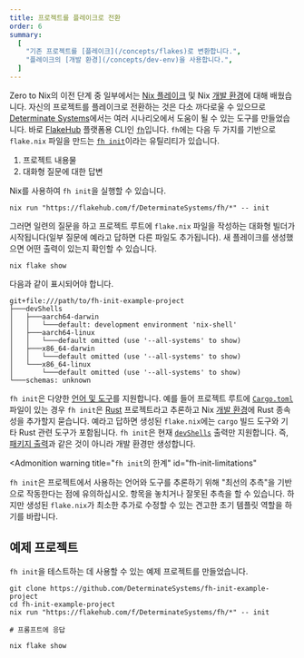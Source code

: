 ```yaml
---
title: 프로젝트를 플레이크로 전환
order: 6
summary:
  [
    "기존 프로젝트를 [플레이크](/concepts/flakes)로 변환합니다.",
    "플레이크의 [개발 환경](/concepts/dev-env)을 사용합니다.",
  ]
---
```


Zero to Nix의 이전 단계 중 일부에서는 [Nix 플레이크][flakes] 및 Nix [개발 환경][dev-env]에 대해 배웠습니다.
자신의 프로젝트를 플레이크로 전환하는 것은 다소 까다로울 수 있으므로 [Determinate Systems][detsys]에서는 여러 시나리오에서 도움이 될 수 있는 도구를 만들었습니다. 바로 [FlakeHub] 플랫폼용 CLI인 [`fh`][fh]입니다.
`fh`에는 다음 두 가지를 기반으로 `flake.nix` 파일을 만드는 [`fh init`][fh-init]이라는 유틸리티가 있습니다.

1. 프로젝트 내용물
1. 대화형 질문에 대한 답변

Nix를 사용하여 `fh init`을 실행할 수 있습니다.

```shell title="플레이크 초기화"
nix run "https://flakehub.com/f/DeterminateSystems/fh/*" -- init
```

그러면 일련의 질문을 하고 프로젝트 루트에 `flake.nix` 파일을 작성하는 대화형 빌더가 시작됩니다(일부 질문에 예라고 답하면 다른 파일도 추가됩니다).
새 플레이크를 생성했으면 어떤 출력이 있는지 확인할 수 있습니다.

```shell title="플레이크 출력 표시"
nix flake show
```

다음과 같이 표시되어야 합니다.

```text title="플레이크 출력"
git+file:///path/to/fh-init-example-project
├───devShells
│   ├───aarch64-darwin
│   │   └───default: development environment 'nix-shell'
│   ├───aarch64-linux
│   │   └───default omitted (use '--all-systems' to show)
│   ├───x86_64-darwin
│   │   └───default omitted (use '--all-systems' to show)
│   └───x86_64-linux
│       └───default omitted (use '--all-systems' to show)
└───schemas: unknown
```

`fh init`은 다양한 [언어 및 도구][handlers]를 지원합니다.
예를 들어 프로젝트 루트에 [`Cargo.toml`][cargo-toml] 파일이 있는 경우 `fh init`은 [Rust] 프로젝트라고 추론하고 Nix [개발 환경][dev-env]에 Rust 종속성을 추가할지 묻습니다.
예라고 답하면 생성된 `flake.nix`에는 `cargo` 빌드 도구와 기타 Rust 관련 도구가 포함됩니다.
`fh init`은 현재 [`devShells`][dev-env] 출력만 지원합니다.
즉, [패키지 출력][packages]과 같은 것이 아니라 개발 환경만 생성합니다.

<Admonition
  warning
  title="`fh init`의 한계"
  id="fh-init-limitations"
>
  `fh init`은 프로젝트에서 사용하는 언어와 도구를 추론하기 위해 "최선의 추측"을 기반으로 작동한다는 점에 유의하십시오.
  항목을 놓치거나 잘못된 추측을 할 수 있습니다.
  하지만 생성된 `flake.nix`가 최소한 추가로 수정할 수 있는 견고한 초기 템플릿 역할을 하기를 바랍니다.
</Admonition>

## 예제 프로젝트

`fh init`을 테스트하는 데 사용할 수 있는 예제 프로젝트를 만들었습니다.

```shell title="예제 프로젝트를 사용하여 fh init 테스트"
git clone https://github.com/DeterminateSystems/fh-init-example-project
cd fh-init-example-project
nix run "https://flakehub.com/f/DeterminateSystems/fh/*" -- init

# 프롬프트에 응답

nix flake show
```

[cargo-toml]: https://doc.rust-lang.org/cargo/reference/manifest.html
[detsys]: https://determinate.systems
[dev-env]: /concepts/dev-env
[fh]: https://github.com/DeterminateSystems/fh
[fh-init]: https://github.com/determinateSystems/fh#initialize-a-new-flakenix-from-scratch
[flakehub]: /concepts/flakehub
[flakes]: /concepts/flakes
[handlers]: https://github.com/DeterminateSystems/fh/tree/main/src/cli/cmd/init/handlers
[packages]: /concepts/packages
[rust]: https://rust-lang.org
